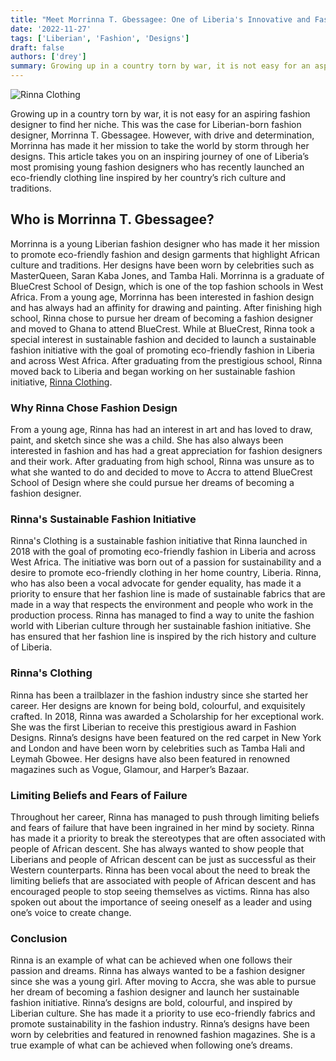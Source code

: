 ```yaml
---
title: "Meet Morrinna T. Gbessagee: One of Liberia's Innovative and Fascinating Fashion Designers"
date: '2022-11-27'
tags: ['Liberian', 'Fashion', 'Designs']
draft: false
authors: ['drey']
summary: Growing up in a country torn by war, it is not easy for an aspiring fashion designer to find her niche. This was the case for Liberian-born fashion designer, Morrinna T. Gbessagee
---
```


![Rinna Clothing](/static/images/rinna.webp)

Growing up in a country torn by war, it is not easy for an aspiring fashion designer to find her niche. This was the case for Liberian-born fashion designer, Morrinna T. Gbessagee. However, with drive and determination, Morrinna has made it her mission to take the world by storm through her designs. This article takes you on an inspiring journey of one of Liberia’s most promising young fashion designers who has recently launched an eco-friendly clothing line inspired by her country’s rich culture and traditions.

## Who is Morrinna T. Gbessagee?

Morrinna is a young Liberian fashion designer who has made it her mission to promote eco-friendly fashion and design garments that highlight African culture and traditions. Her designs have been worn by celebrities such as MasterQueen, Saran Kaba Jones, and Tamba Hali. Morrinna is a graduate of BlueCrest School of Design, which is one of the top fashion schools in West Africa. From a young age, Morrinna has been interested in fashion design and has always had an affinity for drawing and painting. After finishing high school, Rinna chose to pursue her dream of becoming a fashion designer and moved to Ghana to attend BlueCrest. While at BlueCrest, Rinna took a special interest in sustainable fashion and decided to launch a sustainable fashion initiative with the goal of promoting eco-friendly fashion in Liberia and across West Africa. After graduating from the prestigious school, Rinna moved back to Liberia and began working on her sustainable fashion initiative, [Rinna Clothing](https://www.instagram.com/rinnas_clothing/).

### Why Rinna Chose Fashion Design

From a young age, Rinna has had an interest in art and has loved to draw, paint, and sketch since she was a child. She has also always been interested in fashion and has had a great appreciation for fashion designers and their work. After graduating from high school, Rinna was unsure as to what she wanted to do and decided to move to Accra to attend BlueCrest School of Design where she could pursue her dreams of becoming a fashion designer.

### Rinna's Sustainable Fashion Initiative

Rinna's Clothing is a sustainable fashion initiative that Rinna launched in 2018 with the goal of promoting eco-friendly fashion in Liberia and across West Africa. The initiative was born out of a passion for sustainability and a desire to promote eco-friendly clothing in her home country, Liberia. Rinna, who has also been a vocal advocate for gender equality, has made it a priority to ensure that her fashion line is made of sustainable fabrics that are made in a way that respects the environment and people who work in the production process. Rinna has managed to find a way to unite the fashion world with Liberian culture through her sustainable fashion initiative. She has ensured that her fashion line is inspired by the rich history and culture of Liberia.

### Rinna's Clothing

Rinna has been a trailblazer in the fashion industry since she started her career. Her designs are known for being bold, colourful, and exquisitely crafted. In 2018, Rinna was awarded a Scholarship for her exceptional work. She was the first Liberian to receive this prestigious award in Fashion Designs. Rinna’s designs have been featured on the red carpet in New York and London and have been worn by celebrities such as Tamba Hali and Leymah Gbowee. Her designs have also been featured in renowned magazines such as Vogue, Glamour, and Harper’s Bazaar.

### Limiting Beliefs and Fears of Failure

Throughout her career, Rinna has managed to push through limiting beliefs and fears of failure that have been ingrained in her mind by society. Rinna has made it a priority to break the stereotypes that are often associated with people of African descent. She has always wanted to show people that Liberians and people of African descent can be just as successful as their Western counterparts. Rinna has been vocal about the need to break the limiting beliefs that are associated with people of African descent and has encouraged people to stop seeing themselves as victims. Rinna has also spoken out about the importance of seeing oneself as a leader and using one’s voice to create change.

### Conclusion

Rinna is an example of what can be achieved when one follows their passion and dreams. Rinna has always wanted to be a fashion designer since she was a young girl. After moving to Accra, she was able to pursue her dream of becoming a fashion designer and launch her sustainable fashion initiative. Rinna’s designs are bold, colourful, and inspired by Liberian culture. She has made it a priority to use eco-friendly fabrics and promote sustainability in the fashion industry. Rinna’s designs have been worn by celebrities and featured in renowned fashion magazines. She is a true example of what can be achieved when following one’s dreams.
